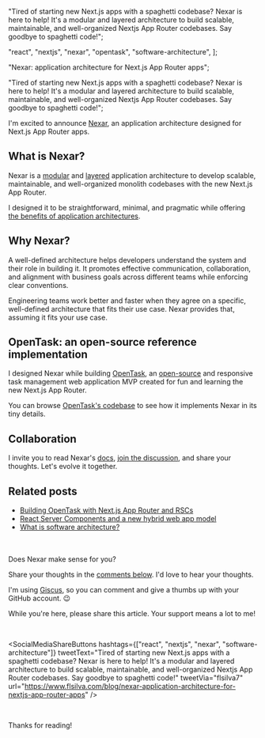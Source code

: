 






  "Tired of starting new Next.js apps with a spaghetti codebase? Nexar is here to help! It's a modular and layered architecture to build scalable, maintainable, and well-organized Nextjs App Router codebases. Say goodbye to spaghetti code!";








  "react",
  "nextjs",
  "nexar",
  "opentask",
  "software-architecture",
];

  "Nexar: application architecture for Next.js App Router apps";

  "Tired of starting new Next.js apps with a spaghetti codebase? Nexar is here to help! It's a modular and layered architecture to build scalable, maintainable, and well-organized Nextjs App Router codebases. Say goodbye to spaghetti code!";




I'm excited to announce [Nexar](https://nexar.dev), an application architecture designed for Next.js App Router apps.

## What is Nexar?

Nexar is a [modular](/blog/what-is-software-architecture#modules-and-modular-architectures) and [layered](/blog/what-is-software-architecture#layers-and-layered-architectures) application architecture to develop scalable, maintainable, and well-organized monolith codebases with the new Next.js App Router.

I designed it to be straightforward, minimal, and pragmatic while offering [the benefits of application architectures](/blog/what-is-software-architecture#why-software-architecture-is-important).

## Why Nexar?

<InfoBoxQuotation>
  A well-defined architecture helps developers understand the system and their
  role in building it. It promotes effective communication, collaboration, and
  alignment with business goals across different teams while enforcing clear
  conventions.
</InfoBoxQuotation>

Engineering teams work better and faster when they agree on a specific, well-defined architecture that fits their use case. Nexar provides that, assuming it fits your use case.

## OpenTask: an open-source reference implementation

I designed Nexar while building [OpenTask](/blog/building-opentask-nextjs-app-router-react-server-components/), an [open-source](https://github.com/flsilva/opentask) and responsive task management web application MVP created for fun and learning the new Next.js App Router.

You can browse [OpenTask's codebase](https://github.com/flsilva/opentask) to see how it implements Nexar in its tiny details.

## Collaboration

I invite you to read Nexar's [docs](https://nexar.dev/learn), [join the discussion](https://github.com/flsilva/nexar.dev/discussions), and share your thoughts. Let's evolve it together.

## Related posts

- [Building OpenTask with Next.js App Router and RSCs](/blog/building-opentask-nextjs-app-router-react-server-components/)
- [React Server Components and a new hybrid web app model](/blog/react-server-components-and-a-new-hybrid-web-app-model/)
- [What is software architecture?](/blog/what-is-software-architecture)

<br />
<br />

<InfoBox>
Does Nexar make sense for you?

Share your thoughts in the [comments below](#post-comments). I'd love to hear your thoughts.

I'm using [Giscus](https://giscus.app/), so you can comment and give a thumbs up with your GitHub account. 😉

While you're here, please share this article. Your support means a lot to me!

<br />

<SocialMediaShareButtons
  hashtags={["react", "nextjs", "nexar", "software-architecture"]}
  tweetText="Tired of starting new Next.js apps with a spaghetti codebase? Nexar is here to help! It's a modular and layered architecture to build scalable, maintainable, and well-organized Nextjs App Router codebases. Say goodbye to spaghetti code!"
  tweetVia="flsilva7"
  url="https://www.flsilva.com/blog/nexar-application-architecture-for-nextjs-app-router-apps"
/>

<br />

Thanks for reading!

</InfoBox>

<br />
